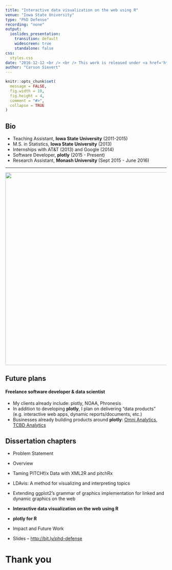 ```yaml
---
title: "Interactive data visualization on the web using R"
venue: "Iowa State University"
type: "PhD Defense"
recording: "none"
output:
  ioslides_presentation:
    transition: default
    widescreen: true
    standalone: false
css:
  styles.css
date: "2016-12-12 <br /> <br /> This work is released under <a href='https://github.com/cpsievert/talks/blob/gh-pages/LICENSE'>Creative Commons</a>"
author: "Carson Sievert"
---
```


```r
knitr::opts_chunk$set(
  message = FALSE,
  fig.width = 10,
  fig.height = 4,
  comment = "#>",
  collapse = TRUE
)
```

<!-- Note to self:
Make sure this builds off the proposal -- http://cpsievert.github.io/slides/web-graphics/proposal/
-->

## Bio

* Teaching Assistant, <b>Iowa State University</b> (2011-2015)
* M.S. in Statistics, <b>Iowa State University</b> (2013)
* Internships with AT&T (2013) and Google (2014)
* Software Developer, <b>plotly</b> (2015 - Present)
* Research Assistant, <b>Monash University</b> (Sept 2015 - June 2016)

---

<div align="center">
  <img src="me.jpg" width="550" height="600" />
</div>

## Future plans

#### Freelance software developer & data scientist
<p></p>
* My clients already include: plotly, NOAA, Phronesis
* In addition to developing <b>plotly</b>, I plan on delivering "data products" (e.g. interactive web apps, dynamic reports/documents, etc.)
* Businesses already building products around <b>plotly</b>: [Omni Analytics](https://omnianalytics.io/), [TCBD Analytics](http://tcbanalytics.com/)


## Dissertation chapters

* Problem Statement
* Overview
* Taming PITCHf/x Data with XML2R and pitchRx
* LDAvis: A method for visualizing and interpreting topics 
* Extending ggplot2’s grammar of graphics implementation for linked and dynamic graphics on the web
* __Interactive data visualization on the web using R__
* __plotly for R__
* Impact and Future Work






* Slides -- <http://bit.ly/phd-defense>

# Thank you

